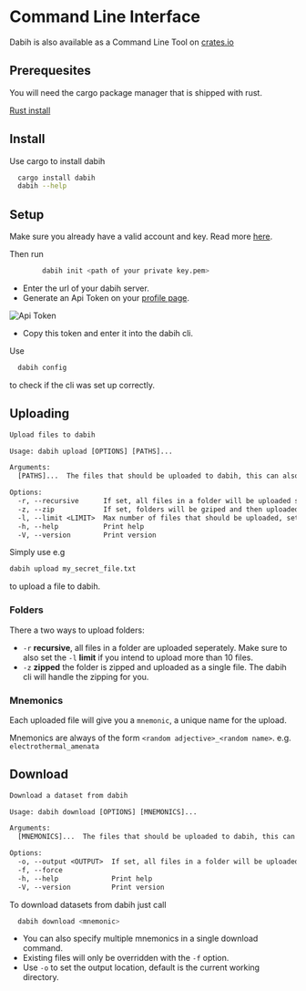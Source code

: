 # Command Line Interface

Dabih is also available as a Command Line Tool on
[crates.io](https://crates.io/crates/dabih)

## Prerequesites

You will need the cargo package manager that is shipped with rust.

[Rust install](https://doc.rust-lang.org/cargo/getting-started/installation.html)

## Install

Use cargo to install dabih

```sh
  cargo install dabih
  dabih --help
```

## Setup

Make sure you already have a valid account and key. Read more [here](/docs/).

Then run

```sh
        dabih init <path of your private key.pem>
```

- Enter the url of your dabih server.
- Generate an Api Token on your [profile page](/profile).

![Api Token](/images/docs/token.png)

- Copy this token and enter it into the dabih cli.

Use

```sh
  dabih config
```

to check if the cli was set up correctly.

## Uploading

```txt
Upload files to dabih

Usage: dabih upload [OPTIONS] [PATHS]...

Arguments:
  [PATHS]...  The files that should be uploaded to dabih, this can also be a glob pattern

Options:
  -r, --recursive      If set, all files in a folder will be uploaded seperately
  -z, --zip            If set, folders will be gziped and then uploaded as single file
  -l, --limit <LIMIT>  Max number of files that should be uploaded, set to -1 for unlimited [default: 10]
  -h, --help           Print help
  -V, --version        Print version
```

Simply use e.g

```sh
dabih upload my_secret_file.txt
```

to upload a file to dabih.

### Folders

There a two ways to upload folders:

- `-r` **recursive**, all files in a folder are uploaded seperately.
  Make sure to also set the `-l` **limit** if you intend to upload more than 10 files.
- `-z` **zipped** the folder is zipped and uploaded as a single file.
  The dabih cli will handle the zipping for you.

### Mnemonics

Each uploaded file will give you a `mnemonic`, a unique name for the upload.

Mnemonics are always of the form `<random adjective>_<random name>`.
e.g. `electrothermal_amenata`

## Download

```txt
Download a dataset from dabih

Usage: dabih download [OPTIONS] [MNEMONICS]...

Arguments:
  [MNEMONICS]...  The files that should be uploaded to dabih, this can also be a glob pattern

Options:
  -o, --output <OUTPUT>  If set, all files in a folder will be uploaded seperately
  -f, --force
  -h, --help             Print help
  -V, --version          Print version
```

To download datasets from dabih just call

```sh
  dabih download <mnemonic>
```

- You can also specify multiple mnemonics in a single download command.
- Existing files will only be overridden with the `-f` option.
- Use `-o` to set the output location, default is the current working directory.
